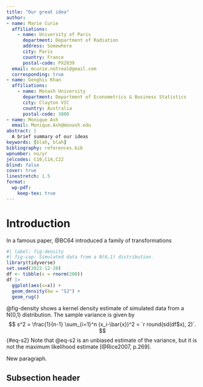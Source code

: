 ```yaml
---
title: "Our great idea"
author:
- name: Marie Curie
  affiliations:
    - name: University of Paris
      department: Department of Radiation
      address: Somewhere
      city: Paris
      country: France
      postal-code: PX2039
  email: mcurie.notreal@gmail.com
  corresponding: true
- name: Genghis Khan
  affiliations:
    - name: Monash University
      department: Department of Econometrics & Business Statistics
      city: Clayton VIC
      country: Australia
      postal-code: 3800
- name: Monique Ash
  email: Monique.Ash@monash.edu
abstract: |
  A brief summary of our ideas
keywords: [blah, blah]
bibliography: references.bib
wpnumber: no/yr
jelcodes: C10,C14,C22
blind: false
cover: true
linestretch: 1.5
format:
  wp-pdf:
    keep-tex: true
---
```


# Introduction

In a famous paper, @BC64 introduced a family of transformations \dots

```r
#| label: fig-density
#| fig-cap: Simulated data from a N(0,1) distribution.
library(tidyverse)
set.seed(2022-12-20)
df <- tibble(x = rnorm(200))
df |>
  ggplot(aes(x=x)) +
  geom_density(bw = "SJ") +
  geom_rug()
```

@fig-density shows a kernel density estimate of simulated data from a N(0,1) distribution. The sample variance is given by
$$
  s^2 = \frac{1}{n-1} \sum_{i=1}^n (x_i-\bar{x})^2 = `r round(sd(df$x), 2)`.
$$ {#eq-s2}
Note that @eq-s2 is an unbiased estimate of the variance, but it is not the maximum likelihood estimate [@Rice2007, p.269].

New paragraph.

## Subsection header
